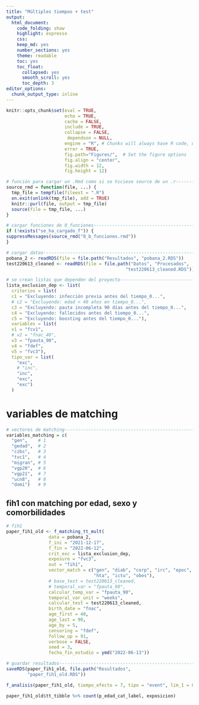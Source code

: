 ```yaml
---
title: "Múltiples tiempos + test"
output: 
  html_document:
    code_folding: show
    highlight: espresso
    css:
    keep_md: yes
    number_sections: yes
    theme: readable
    toc: yes  
    toc_float:
      collapsed: yes
      smooth_scroll: yes
      toc_depth: 3     
editor_options: 
  chunk_output_type: inline
---
```



```r
knitr::opts_chunk$set(eval = TRUE, 
                      echo = TRUE, 
                      cache = FALSE,
                      include = TRUE,
                      collapse = FALSE,
                       dependson = NULL,
                      engine = "R", # Chunks will always have R code, unless noted
                      error = TRUE,
                      fig.path="Figures/",  # Set the figure options
                      fig.align = "center", 
                      fig.width = 12,
                      fig.height = 12)
```

```r
# función para cargar un .Rmd como si se hiciese source de un .r---------------
source_rmd = function(file, ...) {
  tmp_file = tempfile(fileext = ".R")
  on.exit(unlink(tmp_file), add = TRUE)
  knitr::purl(file, output = tmp_file)
  source(file = tmp_file, ...)
}

```

```r
# cargar funciones de 0_funciones----------------------------------------------
if (!exists("se_ha_cargado_f")) {
suppressMessages(source_rmd("0_b_funciones.rmd"))
}

```


```r
# cargar datos-----------------------------------------------------------------
pobana_2 <- readRDS(file = file.path("Resultados", "pobana_2.RDS"))
test220613_cleaned <- readRDS(file = file.path("Datos", "Procesados", 
                                             "test220613_cleaned.RDS"))

```





```r
# se crean listas que dependen del proyecto------------------------------------
lista_exclusion_dep <- list(
  criterios = list(
  c1 = "Excluyendo: infección previa antes del tiempo_0...",
  # c2 = "Excluyendo: edad < 40 años en tiempo_0...", 
  c3 = "Excluyendo: pauta incompleta 90 días antes del tiempo_0...",
  c4 = "Excluyendo: fallecidos antes del tiempo_0...",
  c5 = "Excluyendo: boosting antes del tiempo_0..."),
  variables = list(
  v1 = "fcv1",
  # v2 = "fnac_40",
  v3 = "fpauta_90",
  v4 = "fdef",
  v5 = "fvc3"),
  tipo_var = list(
    "exc",
    # "inc",
    "inc",
    "exc",
    "exc")
  )

```

# variables de matching

```r
# vectores de matching---------------------------------------------------------
variables_matching = c(
  "gen",    # 1
  "gedad",  # 2
  "czbs",   # 3
  "tvc1",   # 4
  "migran", # 5
  "vgp20",  # 6
  "vgp21",  # 7
  "ucn8",   # 8
  "domi")   # 9

```


## fih1 con matching por edad, sexo y comorbilidades

```r
# fih1
paper_fih1_old <- f_matching_tt_mult(
                data = pobana_2,
                f_ini = "2021-12-17",
                f_fin = "2022-06-12",
                crit_exc = lista_exclusion_dep,
                exposure = "fvc3",
                out = "fih1", 
                vector_match = c("gen", "diab", "corp", "irc", "epoc", "hlip",
                                 "hta", "ictu", "obes"),
                # base_test = test220613_cleaned,
                # temporal_var = "fpauta_90",
                calcular_temp_var = "fpauta_90",
                temporal_var_unit = "weeks",
                calcular_test = test220613_cleaned,
                birth_date = "fnac",
                age_first = 40,
                age_last = 90,
                age_by = 5,
                censoring = "fdef",
                follow_up = 91,
                verbose = FALSE,
                seed = 3,
                fecha_fin_estudio = ymd("2022-06-13"))

# guardar resultados-----------------------------------------------------------
saveRDS(paper_fih1_old, file.path("Resultados",
        "paper_fih1_old.RDS"))

```

```r
f_analisis(paper_fih1_old, tiempo_efecto = 7, tipo = "event", lim_1 = 0.998)

```

```r
paper_fih1_old$tt_tibble %>% count(p_edad_cat_label, exposicion)


```

